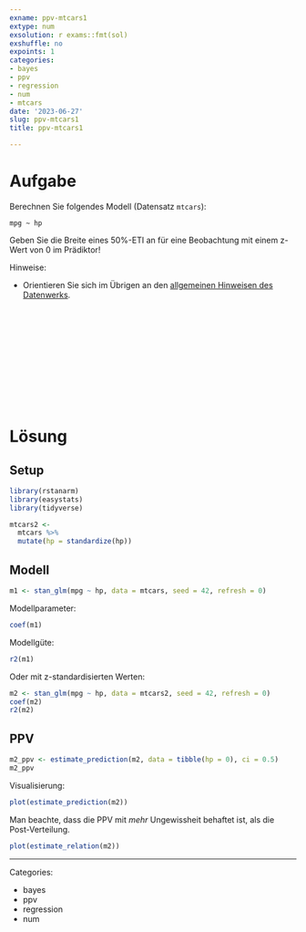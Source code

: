 ```yaml
---
exname: ppv-mtcars1
extype: num
exsolution: r exams::fmt(sol)
exshuffle: no
expoints: 1
categories:
- bayes
- ppv
- regression
- num
- mtcars
date: '2023-06-27'
slug: ppv-mtcars1
title: ppv-mtcars1

---
```









# Aufgabe

Berechnen Sie folgendes Modell (Datensatz `mtcars`):


`mpg ~ hp`

Geben Sie die Breite eines 50%-ETI an für eine Beobachtung mit einem z-Wert von 0 im Prädiktor!

Hinweise:

- Orientieren Sie sich im Übrigen an den [allgemeinen Hinweisen des Datenwerks](https://datenwerk.netlify.app/hinweise).




</br>
</br>
</br>
</br>
</br>
</br>
</br>
</br>
</br>
</br>

# Lösung

## Setup


```r
library(rstanarm)
library(easystats)
library(tidyverse)
```

```r
mtcars2 <-
  mtcars %>% 
  mutate(hp = standardize(hp))
```




## Modell

```r
m1 <- stan_glm(mpg ~ hp, data = mtcars, seed = 42, refresh = 0)
```


Modellparameter:

```r
coef(m1)
```

Modellgüte:

```r
r2(m1)
```


Oder mit z-standardisierten Werten:

```r
m2 <- stan_glm(mpg ~ hp, data = mtcars2, seed = 42, refresh = 0)
coef(m2)
r2(m2)
```

## PPV


```r
m2_ppv <- estimate_prediction(m2, data = tibble(hp = 0), ci = 0.5)
m2_ppv
```
Visualisierung:

```r
plot(estimate_prediction(m2))
```


Man beachte, dass die PPV mit *mehr* Ungewissheit behaftet ist, als die Post-Verteilung.

```r
plot(estimate_relation(m2))
```





---

Categories: 

- bayes
- ppv
- regression
- num


